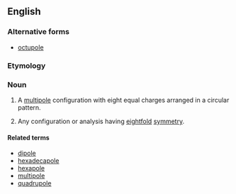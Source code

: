 ==English==
===Alternative forms===
*[[octupole]]

===Etymology===

{{prefix|octo|pole}}

===Noun===
{{en-noun}}

#{{physics}} A [[multipole]] configuration with eight equal charges arranged in a circular pattern.
#{{physics}} Any configuration or analysis having [[eightfold]] [[symmetry]].

====Related terms====
*[[dipole]]
*[[hexadecapole]]
*[[hexapole]]
*[[multipole]]
*[[quadrupole]]